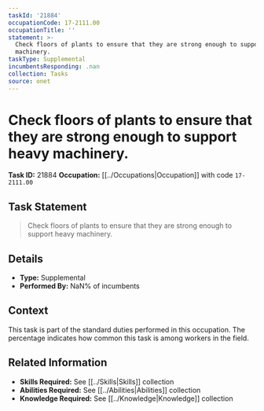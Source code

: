 ```yaml
---
taskId: '21884'
occupationCode: 17-2111.00
occupationTitle: ''
statement: >-
  Check floors of plants to ensure that they are strong enough to support heavy
  machinery.
taskType: Supplemental
incumbentsResponding: .nan
collection: Tasks
source: onet
---
```

# Check floors of plants to ensure that they are strong enough to support heavy machinery.

**Task ID:** 21884
**Occupation:** [[../Occupations|Occupation]] with code `17-2111.00`

## Task Statement

> Check floors of plants to ensure that they are strong enough to support heavy machinery.

## Details

- **Type:** Supplemental
- **Performed By:** NaN% of incumbents

## Context

This task is part of the standard duties performed in this occupation. The percentage indicates how common this task is among workers in the field.

## Related Information

- **Skills Required:** See [[../Skills|Skills]] collection
- **Abilities Required:** See [[../Abilities|Abilities]] collection
- **Knowledge Required:** See [[../Knowledge|Knowledge]] collection
